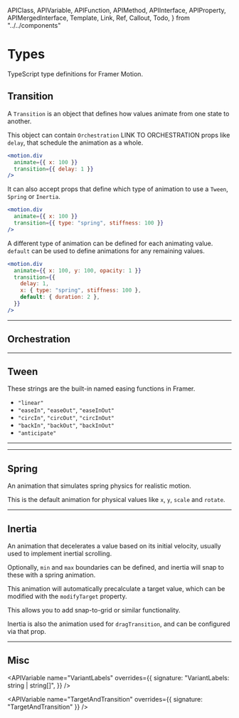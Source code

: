 <!-- 👋 Editing this file? Need help? → https://github.com/framer/api-docs/blob/master/CONTRIBUTING.md -->

  APIClass,
  APIVariable,
  APIFunction,
  APIMethod,
  APIInterface,
  APIProperty,
  APIMergedInterface,
  Template,
  Link,
  Ref,
  Callout,
  Todo,
} from "../../components"


# Types

TypeScript type definitions for Framer Motion.

## Transition

A `Transition` is an object that defines how values animate from one state to another.

<div>

This object can contain `Orchestration` LINK TO ORCHESTRATION props like `delay`, that schedule the animation as a whole.

</div>

```jsx
<motion.div
  animate={{ x: 100 }}
  transition={{ delay: 1 }}
/>
```

<div>

It can also accept props that define which type of animation to use a `Tween`, `Spring` or `Inertia`.

</div>

```jsx
<motion.div
  animate={{ x: 100 }}
  transition={{ type: "spring", stiffness: 100 }}
/>
```

<div>

A different type of animation can be defined for each animating value. `default` can be used to define animations for any remaining values.

</div>

```jsx
<motion.div
  animate={{ x: 100, y: 100, opacity: 1 }}
  transition={{
    delay: 1,
    x: { type: "spring", stiffness: 100 },
    default: { duration: 2 },
  }}
/>
```

---

## Orchestration

<APIProperty name="Orchestration.delay" />
<APIProperty name="Orchestration.delayChildren" />
<APIProperty name="Orchestration.staggerChildren" />
<APIProperty name="Orchestration.staggerDirection" />
<APIProperty name="Orchestration.when" />

---

## Tween

<APIProperty name="Tween.type" />
<APIProperty name="Tween.duration" />
<APIProperty name="Tween.ease" />

<div>
  <p>
    These strings are the built-in named easing functions in
    Framer.
  </p>
</div>

- `"linear"`
- `"easeIn"`, `"easeOut"`, `"easeInOut"`
- `"circIn"`, `"circOut"`, `"circInOut"`
- `"backIn"`, `"backOut"`, `"backInOut"`
- `"anticipate"`

---

<APIProperty name="Tween.easings" />
<APIProperty name="Tween.from" />
<APIProperty name="Tween.loop" />
<APIProperty name="Tween.yoyo" />
<APIProperty name="Tween.times" />
<APIProperty name="Tween.flip" />

---

## Spring

An animation that simulates spring physics for realistic motion.

This is the default animation for physical values like `x`, `y`, `scale` and `rotate`.

<APIProperty name="Spring.type" />
<APIProperty name="Spring.damping" />
<APIProperty name="Spring.mass" />
<APIProperty name="Spring.stiffness" />
<APIProperty name="Spring.velocity" />
<APIProperty name="Spring.restSpeed" />
<APIProperty name="Spring.restDelta" />

---

## Inertia

An animation that decelerates a value based on its initial velocity,
usually used to implement inertial scrolling.

Optionally, `min` and `max` boundaries can be defined, and inertia
will snap to these with a spring animation.

This animation will automatically precalculate a target value,
which can be modified with the `modifyTarget` property.

This allows you to add snap-to-grid or similar functionality.

Inertia is also the animation used for `dragTransition`, and can be configured via that prop.

<APIProperty name="Inertia.type" />
<APIProperty name="Inertia.modifyTarget" />
<APIProperty name="Inertia.bounceStiffness" />
<APIProperty name="Inertia.bounceDamping" />
<APIProperty name="Inertia.power" />
<APIProperty name="Inertia.timeConstant" />
<APIProperty name="Inertia.restDelta" />
<APIProperty name="Inertia.min" />
<APIProperty name="Inertia.max" />

---

<APIClass name="AnimationControls" />

## Misc

<APIVariable
  name="VariantLabels"
  overrides={{
    signature: "VariantLabels: string | string[]",
  }}
/>

<APIVariable
  name="TargetAndTransition"
  overrides={{ signature: "TargetAndTransition" }}
/>

